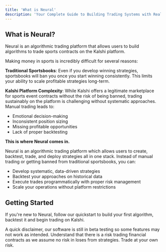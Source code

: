 ```yaml
---
title: 'What is Neural'
description: 'Your Complete Guide to Building Trading Systems with Real-Time Market Data'
---
```


## What is Neural?

Neural is an algorithmic trading platform that allows users to build algorithms to trade sports contracts on the Kalshi platform.

Making money in sports is incredibly difficult for several reasons:

**Traditional Sportsbooks**: Even if you develop winning strategies, sportsbooks will ban you once you start winning consistently. This limits your ability to scale profitable strategies long-term.

**Kalshi Platform Complexity**: While Kalshi offers a legitimate marketplace for sports event contracts without the risk of being banned, trading sustainably on the platform is challenging without systematic approaches. Manual trading leads to:
- Emotional decision-making
- Inconsistent position sizing
- Missing profitable opportunities
- Lack of proper backtesting

**This is where Neural comes in.**

Neural is an algorithmic trading platform which allows users to create, backtest, trade, and deploy strategies all in one stack. Instead of manual trading or getting banned from traditional sportsbooks, you can:

- Develop systematic, data-driven strategies
- Backtest your approaches on historical data
- Execute trades programmatically with proper risk management
- Scale your operations without platform restrictions

## Getting Started

If you're new to Neural, follow our quickstart to build your first algorithm, backtest it and begin trading on Kalshi.

<Note>
A quick disclaimer, our software is still in beta testing so some features may not work as intended. Understand that there is a risk trading financial contracts as we assume no risk in loses from strategies. Trade at your own risk.
</Note>
